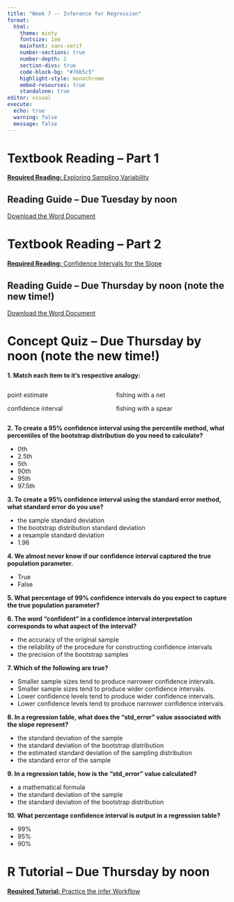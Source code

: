 ```yaml
---
title: "Week 7 -- Inference for Regression"
format: 
  html: 
    theme: minty
    fontsize: 1em
    mainfont: sans-serif
    number-sections: true
    number-depth: 2
    section-divs: true
    code-block-bg: "#76b5c5"
    highlight-style: monochrome
    embed-resources: true
    standalone: true
editor: visual
execute: 
  echo: true
  warning: false
  message: false
---
```


# Textbook Reading -- Part 1

[**Required Reading:** Exploring Sampling Variability](chapters/week7-reading1.html)

::: callout-note
## Reading Guide -- Due Tuesday by noon

[Download the Word Document](reading-guide/week7-reading1.docx)
:::

# Textbook Reading -- Part 2

[**Required Reading:** Confidence Intervals for the Slope](chapters/week7-reading2.html)

::: callout-note
## Reading Guide -- Due Thursday by noon (note the new time!)

[Download the Word Document](reading-guide/week7-reading2.docx)
:::

# Concept Quiz -- Due Thursday by noon (note the new time!)

**1. Match each item to it's respective analogy:**

::: columns
::: {.column width="40%"}
point estimate

confidence interval
:::

::: {.column width="5%"}
:::

::: {.column width="55%"}
fishing with a net

fishing with a spear
:::
:::

**2. To create a 95% confidence interval using the percentile method, what percentiles of the bootstrap distribution do you need to calculate?**

-   0th
-   2.5th
-   5th
-   90th
-   95th
-   97.5th

**3. To create a 95% confidence interval using the standard error method, what standard error do you use?**

-   the sample standard deviation
-   the bootstrap distribution standard deviation
-   a resample standard deviation
-   1.96

**4. We almost never know if our confidence interval captured the true population parameter.**

-   True
-   False

**5. What percentage of 99% confidence intervals do you expect to capture the true population parameter?**

**6. The word "confident" in a confidence interval interpretation corresponds to what aspect of the interval?**

-   the accuracy of the original sample
-   the reliability of the procedure for constructing confidence intervals
-   the precision of the bootstrap samples

**7. Which of the following are true?**

-   Smaller sample sizes tend to produce narrower confidence intervals.
-   Smaller sample sizes tend to produce wider confidence intervals.
-   Lower confidence levels tend to produce wider confidence intervals.
-   Lower confidence levels tend to produce narrower confidence intervals.

**8. In a regression table, what does the "std_error" value associated with the slope represent?**

-   the standard deviation of the sample
-   the standard deviation of the bootstrap distribution
-   the estimated standard deviation of the sampling distribution
-   the standard error of the sample

**9. In a regression table, how is the "std_error" value calculated?**

-   a mathematical formula
-   the standard deviation of the sample
-   the standard deviation of the bootstrap distribution

**10. What percentage confidence interval is output in a regression table?**

-   99%
-   95%
-   90%

# R Tutorial -- Due Thursday by noon

[**Required Tutorial:** Practice the infer Workflow](https://rstudio.csm.calpoly.edu/infer_CI_tutorial/)
